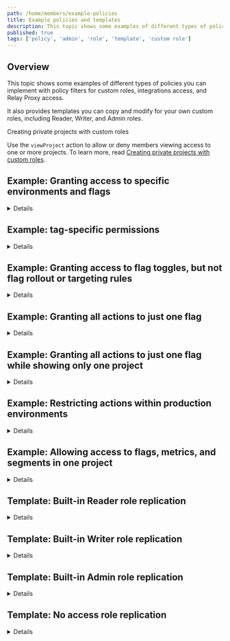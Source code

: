 ```yaml
---
path: /home/members/example-policies
title: Example policies and templates
description: This topic shows some examples of different types of policies you can implement with custom roles.
published: true
tags: ['policy', 'admin', 'role', 'template', 'custom role']
---
```


## Overview

This topic shows some examples of different types of policies you can implement with policy filters for custom roles, integrations access, and Relay Proxy access.

It also provides templates you can copy and modify for your own custom roles, including Reader, Writer, and Admin roles.

<Callout intent="info">
<CalloutTitle>Creating private projects with custom roles</CalloutTitle>
<CalloutDescription>

Use the `viewProject` action to allow or deny members viewing access to one or more projects. To learn more, read [Creating private projects with custom roles](/home/organize/private-projects).

</CalloutDescription>
</Callout>

## Example: Granting access to specific environments and flags

<Details summary="Expand Example: Granting access to specific environments and flags">

This example policy uses the `*` wildcard to allow members of the QA team to administer environments that have tags beginning with `qa_`, such as `qa_test`, `qa_production`, and so on. This policy also allows members to manage flags in environments that have tags beginning with `qa_`.

To manage flags in environments tagged `qa_*`, you must specify the flag-level resource you want to control. Limiting `resources` to `"proj/*:env/*;qa_*"` lets you manage the environment itself.

When you recreate this custom role, keep the **By default, members can view all LaunchDarkly content** box checked.

Copy this role and make any modifications to it to suit your needs:

<CodeSample>
<CSTab label="QA team policy">

```json
[
  {
    "effect": "allow",
    "actions": ["*"],
    "resources": ["proj/*:env/*;qa_*"]
  },
  {
    "effect": "allow",
    "actions": ["*"],
    "resources": ["proj/*:env/*;qa_*:/flag/*"]
  }
]
```

</CSTab>
</CodeSample>

</Details>

## Example: tag-specific permissions

<Details summary="Expand Example: tag-specific permissions">

One way to organize access to resources is by tagging individual resources, and then creating custom roles with access based on those tags. For example, you can create a `dev` tag for your environments and use it in a policy to allow access only to development environments. You can add tags to projects, environments, segments, flags, and metrics.

When you recreate this custom role, keep the **By default, members can view all LaunchDarkly content** box checked.

Copy this role and make any modifications to it to suit your needs:

<CodeSample>
<CSTab label="Dev-tagged resources">

```json
[
  {
    "effect": "allow",
    "actions": ["*"],
    "resources": ["proj/*:env/*:flag/*;dev"]
  },
  {
    "effect": "allow",
    "actions": ["*"],
    "resources": ["proj/*:env/*;dev"]
  },
  {
    "effect": "allow",
    "actions": ["*"],
    "resources": ["proj/*;dev"]
  }
]
```

</CSTab>
</CodeSample>

Anyone with this custom role can edit resources that have a `dev` tag.

For more tag policy examples, read [Using tags in custom role policies](/home/members/role-tags#using-tags-in-custom-role-policies).

</Details>

## Example: Granting access to flag toggles, but not flag rollout or targeting rules

<Details summary="Expand Example: Granting access to flag toggles, but not flag rollout or targeting rules">

This example policy allows members of the Ops team to toggle on or off any flags in the production environment. They may not change percentage rollouts or targeting rules, or manage any environments or projects.

When you recreate this custom role, keep the **By default, members can view all LaunchDarkly content** box checked.

<Callout intent="info">
<CalloutTitle>Do not use display names for projects and environments in policies</CalloutTitle>
<CalloutDescription>

Policies require you to use project and environment keys, not names. If you use their names, the policies will not affect anything.

</CalloutDescription>
</Callout>

Copy this role and make any modifications to it to suit your needs:

<CodeSample>
<CSTab label="Ops team">

```json
[
  {
    "effect": "allow",
    "actions": ["updateOn"],
    "resources": ["proj/*:env/production:flag/*"]
  }
]
```

</CSTab>
</CodeSample>

</Details>

## Example: Granting all actions to just one flag

<Details summary="Expand Example: Granting all actions to just one flag">

The policy below allows all actions to be done to a single specified flag, `flag-1`. When you recreate this custom role, keep the **By default, members can view all LaunchDarkly content** box checked.

For a complete list of flag actions, read [Feature flag actions](/home/members/role-actions#feature-flag-actions).

Copy this role and make any modifications to it to suit your needs:

<CodeSample>
<CSTab label="One flag">

```json
[
  {
    "effect": "allow",
    "actions": ["*"],
    "resources": ["proj/*:env/*:flag/flag-1"]
  }
]
```

</CSTab>
</CodeSample>

</Details>

## Example: Granting all actions to just one flag while showing only one project

<Details summary="Expand Example: Granting all actions to just one flag while showing only one project">

The policy below restricts access to a project a flag is in, while still allowing you to perform actions on that flag. In this example, the flag is called `flag-1`.

When you recreate this custom role, keep the **By default, members can view all LaunchDarkly content** box checked.

Copy this role and make any modifications to it to suit your needs:

<CodeSample>
<CSTab label="One flag">

```json
[
  {
    "effect": "deny",
    "actions": ["viewProject"],
    "notResources": ["proj/project-1"]
  },
  {
    "effect": "allow",
    "actions": ["*"],
    "resources": ["proj/*:env/*:flag/flag-1"]
  }
]
```

</CSTab>
</CodeSample>

In the example above, we use `notResources` to allow role recipients to view and modify `project-1` exclusively. We do this by specifying which projects the member cannot view, with one exception.

This lets you restrict access to only one project without having to explicitly deny access to every project except that one.

</Details>

## Example: Restricting actions within production environments

<Details summary="Expand Example: Restricting actions within production environments">

This policy allows using only these actions in the `production-1` environment:

- `updateFlagVariations`
- `updateTags`

This means they can take all other actions in any other non-production environment. When you recreate this custom role, keep the **By default, members can view all LaunchDarkly content** box checked.

Copy this role and make any modifications to it to suit your needs:

<CodeSample>
<CSTab label="Non-prod environments">

```json
[
  {
    "effect": "deny",
    "actions": ["viewProject"],
    "notResources": ["proj/project-1"]
  },
  {
    "effect": "allow",
    "actions": ["*"],
    "resources": ["proj/project-1:env/*:flag/*"]
  },
  {
    "effect": "deny",
    "notActions": [
      "updateFlagVariations",
      "updateTags"
      ],
    "resources": ["proj/project-1:env/production-1:flag/*"]
  }
]
```

</CSTab>
</CodeSample>

The second statement in the code snippet above allows all actions in all environments and to all flags in the project named `project-1`. You must specifically allow access, or the roles default to the Reader role.

</Details>

## Example: Allowing access to flags, metrics, and segments in one project

<Details summary="Expand Example: Allowing access to flags, metrics, and segments in one project">

In this example, we deny all actions to all projects, but allow specific flag actions in one project, all segment actions in all projects, and all metric actions in all projects. When you restrict all actions this comprehensively, you must add each action for flags, segments, and metrics explicitly.

When you recreate this custom role, keep the **By default, members can view all LaunchDarkly content** box checked.

Copy this role and make any modifications to it to suit your needs:

<CodeSample>
<CSTab label="Flags, metrics, and segments">

```json
[
  {
    "effect": "deny",
    "notActions": ["viewProject"],
    "resources": ["proj/*"]
  },
  {
    "effect": "allow",
    "notActions": [
      "createFlag",
      "updateTargets",
      "updateRules",
      "createExperiment",
      "deleteExperiment",
      "updateScheduledChanges"
    ],
    "resources": ["proj/project-1:env/*:flag/*"]
  },
  {
    "effect": "allow",
    "actions": ["*"],
    "resources": ["proj/*:env/*:segment/*"]
  },
  {
    "effect": "allow",
    "actions": ["*"],
    "resources": ["proj/*:metric/*"]
  }
]
```

</CSTab>
</CodeSample>

</Details>

## Template: Built-in Reader role replication

<Details summary="Expand Template: Built-in Reader role replication">

When you recreate this custom role, keep the **By default, members can view all LaunchDarkly content** box checked. If you uncheck this box, the role will not have read access to any resources.

Copy this Reader role and make any modifications to it to suit your needs:

<CodeSample>
<CSTab label="Reader role">

```json
[
  {
    "effect": "deny",
    "actions": ["*"],
    "resources": ["proj/*:env/*"]
  },
  {
    "effect": "deny",
    "actions": ["*"],
    "resources": ["proj/*:metric/*"]
  },
  {
    "effect": "deny",
    "actions": ["*"],
    "resources": ["proj/*:env/*:flag/*"]
  },
  {
    "effect": "deny",
    "actions": ["*"],
    "resources": ["proj/*:env/*:segment/*"]
  },
  {
    "effect": "deny",
    "actions": ["*"],
    "resources": ["proj/*:env/*:destination/*"]
  },
  {
    "effect": "deny",
    "actions": ["*"],
    "resources": ["proj/*:context-kind/*"]
  },
  {
    "effect": "deny",
    "actions": ["*"],
    "resources": ["member/*"]
  },
  {
    "effect": "deny",
    "actions": ["*"],
    "resources": ["member/*:token/*"]
  },
  {
    "effect": "deny",
    "actions": ["*"],
    "resources": ["role/*"]
  },
  {
    "effect": "deny",
    "actions": ["*"],
    "resources": ["integration/*"]
  },
  {
    "effect": "deny",
    "actions": ["*"],
    "resources": ["webhook/*"]
  },
  {
    "effect": "deny",
    "actions": ["*"],
    "resources": ["code-reference-repository/*"]
  },
  {
    "effect": "deny",
    "actions": ["*"],
    "resources": ["acct"]
  }
]
```

</CSTab>
</CodeSample>

</Details>

## Template: Built-in Writer role replication

<Details summary="Expand Template: Built-in Writer role replication">

Because permissions are set to `deny` by default, you must explicitly allow actions for the Writer role. The code snippet below is a replication of LaunchDarkly's built-in Writer role. You can copy it and make adjustments as needed.

If you compare the code snippet below to the [Reader role replication](#template-built-in-reader-role-replication), you'll find that every resource level is addressed except for `member/*`, `member/*:token/*`, `role/*`, and `acct`. By default, those resources are already set to `deny`, so you don't have to specifically `deny` them again.

Copy this Writer role and make any modifications to it to suit your needs:

<CodeSample>
<CSTab label="Writer role">

```json
[
  {
    "effect": "allow",
    "actions": ["*"],
    "resources": ["proj/*"]
  },
  {
    "effect": "allow",
    "actions": ["*"],
    "resources": ["proj/*:env/*"]
  },
  {
    "effect": "allow",
    "actions": ["*"],
    "resources": ["proj/*:metric/*"]
  },
  {
    "effect": "allow",
    "actions": ["*"],
    "resources": ["proj/*:env/*:flag/*"]
  },
  {
    "effect": "allow",
    "actions": ["*"],
    "resources": ["proj/*:env/*:segment/*"]
  },
  {
    "effect": "allow",
    "actions": ["*"],
    "resources": ["proj/*:env/*:destination/*"]
  },
  {
    "effect": "allow",
    "actions": ["*"],
    "resources": ["proj/*:context-kind/*"]
  },
  {
    "effect": "allow",
    "actions": ["*"],
    "resources": ["member/*:token/*"]
  },
  {
    "effect": "allow",
    "actions": ["*"],
    "resources": ["integration/*"]
  },
  {
    "effect": "allow",
    "actions": ["*"],
    "resources": ["webhook/*"]
  },
  {
    "effect": "allow",
    "actions": ["*"],
    "resources": ["code-reference-repository/*"]
  }
]
```

</CSTab>
</CodeSample>

</Details>

## Template: Built-in Admin role replication

<Details summary="Expand Template: Built-in Admin role replication">

Because permissions are set to `deny` by default, you must explicitly allow actions for the Admin role. The code snippet below is a replication of LaunchDarkly's built-in Admin role. You can copy it and make adjustments as needed.

Copy this Admin role and make any modifications to it to suit your needs:

<CodeSample>
<CSTab label="Admin role">

```json

[
  {
    "effect": "allow",
    "actions": ["*"],
    "resources": ["proj/*"]
  },
  {
    "effect": "allow",
    "actions": ["*"],
    "resources": ["proj/*:env/*"]
  },
  {
    "effect": "allow",
    "actions": ["*"],
    "resources": ["proj/*:metric/*"]
  },
  {
    "effect": "allow",
    "actions": ["*"],
    "resources": ["member/*"]
  },
  {
    "effect": "allow",
    "actions": ["*"],
    "resources": ["member/*:token/*"]
  },
  {
    "effect": "allow",
    "actions": ["*"],
    "resources": ["role/*"]
  },
  {
    "effect": "allow",
    "actions": ["*"],
    "resources": ["proj/*:env/*:flag/*"]
  },
  {
    "effect": "allow",
    "actions": ["*"],
    "resources": ["integration/*"]
  },
  {
    "effect": "allow",
    "actions": ["*"],
    "resources": ["proj/*:env/*:segment/*"]
  },
  {
    "effect": "allow",
    "actions": ["*"],
    "resources": ["webhook/*"]
  },
  {
    "effect": "allow",
    "actions": ["*"],
    "resources": ["proj/*:context-kind/*"]
  },
  {
    "effect": "allow",
    "actions": ["*"],
    "resources": ["code-reference-repository/*"]
  },
  {
    "effect": "allow",
    "actions": ["*"],
    "resources": ["proj/*:env/*:destination/*"]
  },
  {
    "effect": "allow",
    "actions": ["*"],
    "resources": ["acct"]
  }
]
```

</CSTab>
</CodeSample>

</Details>

## Template: No access role replication

<Details summary="Expand Template: No access role replication">

Permissions are set to `deny` by default except for the `viewProject` and `createAccessToken` actions. You must explicitly deny those actions for the No access role. The code snippet below is a replication of LaunchDarkly's built-in No access role. You can copy it and make adjustments as needed.

Copy this No access role and make any modifications to it to suit your needs:

<CodeSample>
<CSTab label="No access role">

```json
[
  {
    "effect": "deny",
    "actions": ["viewProject"],
    "resources": ["proj/*"]
  }
]
```

</CSTab>
</CodeSample>
</Details>

